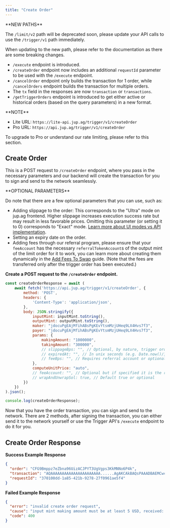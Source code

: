 ```yaml
---
title: "Create Order"
---
```


<Warning>
  **NEW PATHS**

  The `/limit/v2` path will be deprecated soon, please update your API calls to use the `/trigger/v1` path immediately.

  When updating to the new path, please refer to the documentation as there are some breaking changes.

  * `/execute` endpoint is introduced.
  * `/createOrder` endpoint now includes an additional `requestId` parameter to be used with the `/execute` endpoint.
  * `/cancelOrder` endpoint only builds the transaction for 1 order, while `/cancelOrders` endpoint builds the transaction for multiple orders.
  * The `tx` field in the responses are now `transaction` or `transactions`.
  * `/getTriggerOrders` endpoint is introduced to get either active or historical orders (based on the query parameters) in a new format.
</Warning>

<Info>
  **NOTE**

  * Lite URL: `https://lite-api.jup.ag/trigger/v1/createOrder`
  * Pro URL: `https://api.jup.ag/trigger/v1/createOrder`

  To upgrade to Pro or understand our rate limiting, please refer to this section.

  <CardGroup>
    <Card title="API Key Setup" href="/api-setup" icon="key" horizontal/>
    <Card title="API Rate Limit" href="/api-rate-limit" icon="gauge" horizontal/>
  </CardGroup>
</Info>

## Create Order

This is a POST request to `/createOrder` endpoint, where you pass in the necessary parameters and our backend will create the transaction for you to sign and send to the network seamlessly.

<Tip>
  **OPTIONAL PARAMETERS**

  Do note that there are a few optional parameters that you can use, such as:

  * Adding slippage to the order: This corresponds to the "Ultra" mode on jup.ag frontend. Higher slippage increases execution success rate but may result in less favorable prices. Omitting this parameter (or setting it to 0) corresponds to "Exact" mode. [Learn more about UI modes vs API implementation](/trigger-api#faq).
  * Setting an expiry date on the order.
  * Adding fees through our referral program, please ensure that your `feeAccount` has the necessary `referralTokenAccount`s of the output mint of the limit order for it to work, you can learn more about creating them dynamically in the [Add Fees To Swap](/swap-api/add-fees-to-swap) guide. (Note that the fees are transferred only after the trigger order has been executed.)
</Tip>

**Create a POST request to the `/createOrder` endpoint.**

```js
const createOrderResponse = await (
    await fetch('https://api.jup.ag/trigger/v1/createOrder', {
        method: 'POST',
        headers: {
            'Content-Type': 'application/json',
        },
        body: JSON.stringify({
            inputMint: inputMint.toString(),
            outputMint: outputMint.toString(),
            maker: "jdocuPgEAjMfihABsPgKEvYtsmMzjUHeq9LX4Hvs7f3",
            payer: "jdocuPgEAjMfihABsPgKEvYtsmMzjUHeq9LX4Hvs7f3",
            params: {
                makingAmount: "1000000",
                takingAmount: "300000",
                // slippageBps: "", // Optional, by nature, trigger orders execute with 0 slippage
                // expiredAt: "", // In unix seconds (e.g. Date.now()/1_000) or optional
                // feeBps: "", // Requires referral account or optional
            },
            computeUnitPrice: "auto",
            // feeAccount: "", // Optional but if specified it is the referral token account of the output mint
            // wrapAndUnwrapSol: true, // Default true or optional
        })
    })
).json();

console.log(createOrderResponse);
```

Now that you have the order transaction, you can sign and send to the network. There are 2 methods, after signing the transaction, you can either send it to the network yourself or use the Trigger API's `/execute` endpoint to do it for you.

<CardGroup>
  <Card title="Let's execute the order" href="/trigger-api/execute-order" icon="arrow-right" horizontal/>
</CardGroup>

## Create Order Response

**Success Example Response**

```json
{
  "order": "CFG9Bmppz7eZbna96UizACJPYT3UgVgps3KkMNNo6P4k",
  "transaction": "AQAAAAAAAAAAAAAAAAAAAAAA......AgAKCAkBAQsPAAADBAEMCwcKCQkIBg0LIoVuSq9wn/WfdskdmHlfUulAQg8AAAAAAICpAwAAAAAAAAAJAwEAAAEJAA==",
  "requestId": "370100dd-1a85-421b-9278-27f0961ae5f4"
}
```

**Failed Example Response**

```json
{
  "error": "invalid create order request",
  "cause": "input mint making amount must be at least 5 USD, received: 2",
  "code": 400
}
```
